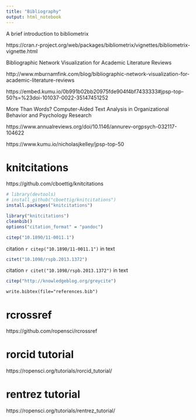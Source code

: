 ```yaml
---
title: "Bibliography"
output: html_notebook
---
```



A brief introduction to bibliometrix


https://cran.r-project.org/web/packages/bibliometrix/vignettes/bibliometrix-vignette.html

 Bibliographic Network Visualization for Academic Literature Reviews 
 
 http://www.mburnamfink.com/blog/bibliographic-network-visualization-for-academic-literature-reviews
 
 
 https://embed.kumu.io/0b991b02bb20975fde904f4bf7433333#jpsp-top-50?s=%23doi-101037-0022-35147451252
 
  More Than Words? Computer-Aided Text Analysis in Organizational Behavior and Psychology Research
  
  https://www.annualreviews.org/doi/10.1146/annurev-orgpsych-032117-104622
  
  
 
 
 https://www.kumu.io/nicholasjkelley/jpsp-top-50
 
 
# knitcitations

https://github.com/cboettig/knitcitations


```r
# library(devtools)
# install_github("cboettig/knitcitations")
install.packages("knitcitations")
```


```r
library("knitcitations")
cleanbib()
options("citation_format" = "pandoc")

```

```r
citep("10.1890/11-0011.1")
```

citation `r citep("10.1890/11-0011.1")` in text


```r
citet("10.1098/rspb.2013.1372")
```



citation `r citet("10.1098/rspb.2013.1372")` in text


```r
citep("http://knowledgeblog.org/greycite")
```

```
write.bibtex(file="references.bib")
```

# rcrossref

https://github.com/ropensci/rcrossref



# rorcid tutorial

https://ropensci.org/tutorials/rorcid_tutorial/



# rentrez tutorial

https://ropensci.org/tutorials/rentrez_tutorial/  























